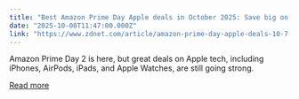 ```yaml
---
title: "Best Amazon Prime Day Apple deals in October 2025: Save big on MacBook, AirPods, and more"
date: "2025-10-08T11:47:00.000Z"
link: "https://www.zdnet.com/article/amazon-prime-day-apple-deals-10-7-2025/"
---
```


Amazon Prime Day 2 is here, but great deals on Apple tech, including iPhones, AirPods, iPads, and Apple Watches, are still going strong.

[Read more](https://www.zdnet.com/article/amazon-prime-day-apple-deals-10-7-2025/)
